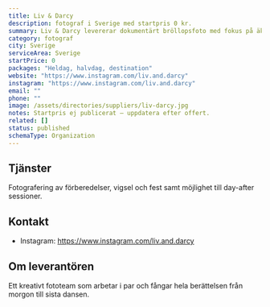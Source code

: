 ```yaml
---
title: Liv & Darcy
description: fotograf i Sverige med startpris 0 kr.
summary: Liv & Darcy levererar dokumentärt bröllopsfoto med fokus på äkta känslor.
category: fotograf
city: Sverige
serviceArea: Sverige
startPrice: 0
packages: "Heldag, halvdag, destination"
website: "https://www.instagram.com/liv.and.darcy"
instagram: "https://www.instagram.com/liv.and.darcy"
email: ""
phone: ""
image: /assets/directories/suppliers/liv-darcy.jpg
notes: Startpris ej publicerat – uppdatera efter offert.
related: []
status: published
schemaType: Organization
---
```


## Tjänster

Fotografering av förberedelser, vigsel och fest samt möjlighet till day-after sessioner.

## Kontakt

- Instagram: https://www.instagram.com/liv.and.darcy

## Om leverantören

Ett kreativt fototeam som arbetar i par och fångar hela berättelsen från morgon till sista dansen.
